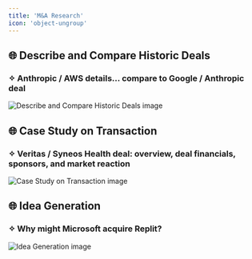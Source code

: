 ```yaml
---
title: 'M&A Research'
icon: 'object-ungroup'
---
```


## 🌐 Describe and Compare Historic Deals
### ✧ Anthropic / AWS details... compare to Google / Anthropic deal
<img
	className="block dark:hidden"
	src="/images/useCases/ma-research-image1.jpg"
	alt="Describe and Compare Historic Deals image"
/>

## 🌐 Case Study on Transaction
### ✧ Veritas / Syneos Health deal: overview, deal financials, sponsors, and market reaction
<img
	className="block dark:hidden"
	src="/images/useCases/ma-research-image2.jpg"
	alt="Case Study on Transaction image"
/>

## 🌐 Idea Generation
### ✧ Why might Microsoft acquire Replit?
<img
	className="block dark:hidden"
	src="/images/useCases/ma-research-image3.jpg"
	alt="Idea Generation image"
/>